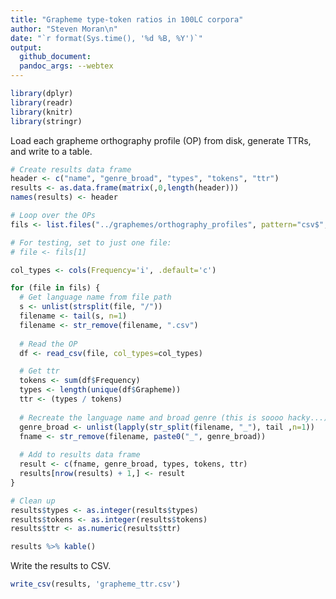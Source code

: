 ```yaml
---
title: "Grapheme type-token ratios in 100LC corpora"
author: "Steven Moran\n"
date: "`r format(Sys.time(), '%d %B, %Y')`"
output:
  github_document:
  pandoc_args: --webtex
---
```


```r
library(dplyr)
library(readr)
library(knitr)
library(stringr)
```

Load each grapheme orthography profile (OP) from disk, generate TTRs, and write to a table.

```r
# Create results data frame
header <- c("name", "genre_broad", "types", "tokens", "ttr")
results <- as.data.frame(matrix(,0,length(header)))
names(results) <- header

# Loop over the OPs
fils <- list.files("../graphemes/orthography_profiles", pattern="csv$", full.names = TRUE, recursive = TRUE)

# For testing, set to just one file:
# file <- fils[1]

col_types <- cols(Frequency='i', .default='c')

for (file in fils) {
  # Get language name from file path
  s <- unlist(strsplit(file, "/"))
  filename <- tail(s, n=1)
  filename <- str_remove(filename, ".csv")
  
  # Read the OP
  df <- read_csv(file, col_types=col_types)

  # Get ttr
  tokens <- sum(df$Frequency)
  types <- length(unique(df$Grapheme))
  ttr <- (types / tokens)
  
  # Recreate the language name and broad genre (this is soooo hacky...)
  genre_broad <- unlist(lapply(str_split(filename, "_"), tail ,n=1))
  fname <- str_remove(filename, paste0("_", genre_broad))
  
  # Add to results data frame
  result <- c(fname, genre_broad, types, tokens, ttr)
  results[nrow(results) + 1,] <- result
}

# Clean up
results$types <- as.integer(results$types)
results$tokens <- as.integer(results$tokens)
results$ttr <- as.numeric(results$ttr)
```

```r
results %>% kable()
```

Write the results to CSV.

```r
write_csv(results, 'grapheme_ttr.csv')
```


